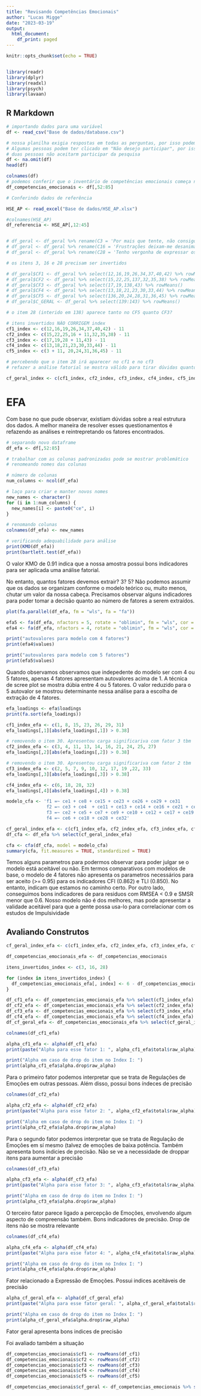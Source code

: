 ```yaml
---
title: "Revisando Competências Emocionais"
author: "Lucas Migge"
date: "2023-03-19"
output:
  html_document:
    df_print: paged
---
```


```r
knitr::opts_chunk$set(echo = TRUE)


library(readr)
library(dplyr)
library(readxl)
library(psych)
library(lavaan)
```

## R Markdown

```r
# importando dados para uma variável
df <- read_csv("Base de dados/database.csv")

# nossa planilha exigia respostas em todas as perguntas, por isso podemos assumir que não haverá dados missing
# Algumas pessoas podem ter clicado em "Não desejo participar", por isso preciamos limpar esses dados
# duas pessoas não aceitarm participar da pesquisa
df <- na.omit(df)
head(df)
```

```r

colnames(df)
# podemos conferir que o inventário de competências emocionais começa na coluna 52 e vai até a 85
df_competencias_emocionais <- df[,52:85]
```

```r
# Conferindo dados de referência

HSE_AP <- read_excel("Base de dados/HSE_AP.xlsx")

#colnames(HSE_AP)
df_referencia <- HSE_AP[,12:45]


# df_geral <- df_geral %>% rename(C3 = 'Por mais que tente, não consigo controlar a expressão do que estou sentindo.')
# df_geral <- df_geral %>% rename(C16 = 'Frustrações deixam-me desanimado/a por bastante tempo.')
# df_geral <- df_geral %>% rename(C28 = 'Tenho vergonha de expressar os meus sentimentos.')

# os itens 3, 16 e 28 precisam ser invertidos

# df_geral$CF1 <- df_geral %>% select(12,16,19,26,34,37,40,42) %>% rowMeans()
# df_geral$CF2 <- df_geral %>% select(15,22,25,137,32,35,38) %>% rowMeans()
# df_geral$CF3 <- df_geral %>% select(17,19,138,43) %>% rowMeans()
# df_geral$CF4 <- df_geral %>% select(13,18,21,23,30,33,44) %>% rowMeans()
# df_geral$CF5 <- df_geral %>% select(136,20,24,28,31,36,45) %>% rowMeans()
# df_geral$C_GERAL <- df_geral %>% select(139:143) %>% rowMeans()

# o item 28 (interido em 138) aparece tanto no CF5 quanto CF3?
```

```r
# itens invertidos NÃO CORRIGEM index
cf1_index <- c(12,16,19,26,34,37,40,42) - 11
cf2_index <- c(15,22,25,16 + 11,32,35,38) - 11
cf3_index <- c(17,19,28 + 11,43) - 11
cf4_index <- c(13,18,21,23,30,33,44) - 11
cf5_index <- c(3 + 11, 20,24,31,36,45) - 11

# percebendo que o item 28 irá aparecer no cf1 e no cf3
# refazer a análise fatorial se mostra válido para tirar dúvidas quanto a estrutura dos fatores

cf_geral_index <- c(cf1_index, cf2_index, cf3_index, cf4_index, cf5_index)

```

# EFA

Com base no que pude observar, existiam dúvidas sobre a real estrutura dos dados. A melhor maneira de resolver esses questionamentos é refazendo as análises e reintrepretando os fatores encontrados.

```r
# separando novo dataframe
df_efa <- df[,52:85]

# trabalhar com as colunas padronizadas pode se mostrar problemático
# renomeando nomes das colunas

# número de colunas
num_columns <- ncol(df_efa)

# laço para criar e manter novos nomes
new_names <- character()
for (i in 1:num_columns) {
  new_names[i] <- paste0("ce", i)
}

# renomando colunas
colnames(df_efa) <- new_names
```

```r

# verificando adequabilidade para análise
print(KMO(df_efa))
print(bartlett.test(df_efa))
```

O valor KMO de 0.91 indica que a nossa amostra possui bons indicadores para ser aplicada uma análise fatorial.

No entanto, quantos fatores devemos extrair? 3? 5? Não podemos assumir que os dados se organizam conforme o modelo teórico ou, muito menos, chutar um valor da nossa cabeça. Precisamos observar alguns indicadores para poder tomar a decisão quanto ao número de fatores a serem extraídos.

```r
plot(fa.parallel(df_efa, fm = "wls", fa = "fa"))
```

```r
efa5 <- fa(df_efa, nfactors = 5, rotate = "oblimin", fm = "wls", cor = "poly")
efa4 <- fa(df_efa, nfactors = 4, rotate = "oblimin", fm = "wls", cor = "poly")

print("autovalores para modelo com 4 fatores")
print(efa4$values)

print("autovalores para modelo com 5 fatores")
print(efa5$values)
```

Quando observamos observamos que indepedente do modelo ser com 4 ou 5 fatores, apenas 4 fatores apresentam autovalores acima de 1. A técnica de scree plot se mostra dúbia entre 4 ou 5 fatores. O valor reduzido para o 5 autovalor se mostrou determinante nessa análise para a escolha de extração de 4 fatores.

```r
efa_loadings <- efa$loadings
print(fa.sort(efa_loadings))
```

```r
cf1_index_efa <- c(1, 8, 15, 23, 26, 29, 31)
efa_loadings[,1][abs(efa_loadings[,1]) > 0.38]
```

```r
# removendo o item 30. Apresentou carga significariva com fator 3 tbm
cf2_index_efa <- c(3, 4, 11, 13, 14, 16, 21, 24, 25, 27)
efa_loadings[,2][abs(efa_loadings[,2]) > 0.38]
```

```r
# removendo o item 30. Apresentou carga significariva com fator 2 tbm
cf3_index_efa <- c(2, 5, 7, 9, 10, 12, 17, 19 ,22, 33)
efa_loadings[,3][abs(efa_loadings[,3]) > 0.38]
```

```r
cf4_index_efa <- c(6, 18, 28, 32)
efa_loadings[,4][abs(efa_loadings[,4]) > 0.38]

```

```r

modelo_cfa <- 'f1 =~ ce1 + ce8 + ce15 + ce23 + ce26 + ce29 + ce31 
               f2 =~ ce3 + ce4  + ce11 + ce13 + ce14 + ce16 + ce21 + ce24 + ce25 + ce27
               f3 =~ ce2 + ce5 + ce7 + ce9 + ce10 + ce12 + ce17 + ce19 + ce22 + ce33 
               f4 =~ ce6 + ce18 + ce28 + ce32'

cf_geral_index_efa <- c(cf1_index_efa, cf2_index_efa, cf3_index_efa, cf4_index_efa)
df_cfa <- df_efa %>% select(cf_geral_index_efa)

cfa <- cfa(df_cfa, model = modelo_cfa)
summary(cfa, fit.measures = TRUE, standardized = TRUE)
```

Temos alguns parametros para podermos observar para poder julgar se o modelo está aceitável ou não. Em termos comparativos com modelos de base, o modelo de 4 fatores não apresenta os parametros necessários para ser aceito (\>= 0.95) para os indicadores CFI (0.862) e TLI (0.850). No entanto, indicam que estamos no caminho certo. Por outro lado, conseguimos bons indicadores de para residuos com RMSEA \< 0.9 e SMSR menor que 0.6. Nosso modelo não é dos melhores, mas pode apresentar a validade aceitável para que a gente possa usa-lo para correlacionar com os estudos de Impulsividade

## Avaliando Construtos

```r
cf_geral_index_efa <- c(cf1_index_efa, cf2_index_efa, cf3_index_efa, cf4_index_efa)

df_competencias_emocionais_efa <- df_competencias_emocionais

itens_invertidos_index <- c(3, 16, 28)

for (index in itens_invertidos_index) {
  df_competencias_emocionais_efa[, index] <- 6 - df_competencias_emocionais_efa[, index]
}
```

```r
df_cf1_efa <- df_competencias_emocionais_efa %>% select(cf1_index_efa)
df_cf2_efa <- df_competencias_emocionais_efa %>% select(cf2_index_efa)
df_cf3_efa <- df_competencias_emocionais_efa %>% select(cf3_index_efa)
df_cf4_efa <- df_competencias_emocionais_efa %>% select(cf4_index_efa)
df_cf_geral_efa <- df_competencias_emocionais_efa %>% select(cf_geral_index_efa)
```

```r
colnames(df_cf1_efa)
```

```r
alpha_cf1_efa <- alpha(df_cf1_efa)
print(paste("Alpha para esse fator 1: ", alpha_cf1_efa$total$raw_alpha))

print("Alpha em caso de drop do item no Index I: ")
print(alpha_cf1_efa$alpha.drop$raw_alpha)
```

Para o primeiro fator podemos interpretar que se trata de Regulações de Emoções em outras pessoas. Além disso, possui bons índeces de precisão

```r
colnames(df_cf2_efa)
```

```r
alpha_cf2_efa <- alpha(df_cf2_efa)
print(paste("Alpha para esse fator 2: ", alpha_cf2_efa$total$raw_alpha))

print("Alpha em caso de drop do item no Index I: ")
print(alpha_cf2_efa$alpha.drop$raw_alpha)

```

Para o segundo fator podemos interpretar que se trata de Regulação de Emoções em sí mesmo (talvez de emoções de baixa potência. Também apresenta bons índicies de precisão. Não se ve a necessidade de droppar itens para aumentar a precisão

```r
colnames(df_cf3_efa)
```

```r
alpha_cf3_efa <- alpha(df_cf3_efa)
print(paste("Alpha para esse fator 3: ", alpha_cf3_efa$total$raw_alpha))

print("Alpha em caso de drop do item no Index I: ")
print(alpha_cf3_efa$alpha.drop$raw_alpha)
```

O terceiro fator parece ligado a percepção de Emoções, envolvendo algum aspecto de compreensão também. Bons indicadores de precisão. Drop de itens não se mostra relevante

```r
colnames(df_cf4_efa)
```

```r
alpha_cf4_efa <- alpha(df_cf4_efa)
print(paste("Alpha para esse fator 4: ", alpha_cf4_efa$total$raw_alpha))

print("Alpha em caso de drop do item no Index I: ")
print(alpha_cf4_efa$alpha.drop$raw_alpha)
```

Fator relacionado a Expressão de Emoções. Possui indices aceitáveis de precisão

```r

alpha_cf_geral_efa <- alpha(df_cf_geral_efa)
print(paste("Alpha para esse fator geral: ", alpha_cf_geral_efa$total$raw_alpha))

print("Alpha em caso de drop do item no Index I: ")
print(alpha_cf_geral_efa$alpha.drop$raw_alpha)
```

Fator geral apresenta bons indices de precisão

Foi avaliado também a situação

```r
df_competencias_emocionais$cf1 <- rowMeans(df_cf1)
df_competencias_emocionais$cf2 <- rowMeans(df_cf2)
df_competencias_emocionais$cf3 <- rowMeans(df_cf3)
df_competencias_emocionais$cf4 <- rowMeans(df_cf4)
df_competencias_emocionais$cf5 <- rowMeans(df_cf5)

df_competencias_emocionais$cf_geral <- df_competencias_emocionais %>% select(cf_geral_index) %>% rowMeans()
```
